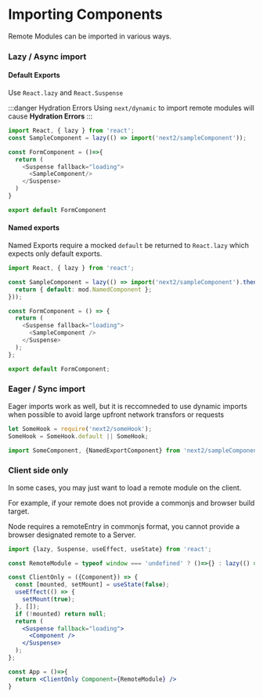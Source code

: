 # Importing Components

Remote Modules can be imported in various ways.

### Lazy / Async import

#### Default Exports

Use `React.lazy` and `React.Suspense`

:::danger Hydration Errors
Using `next/dynamic` to import remote modules will cause **Hydration Errors**
:::

```javascript
import React, { lazy } from 'react';
const SampleComponent = lazy(() => import('next2/sampleComponent'));

const FormComponent = ()=>{
  return (
    <Suspense fallback="loading">
      <SampleComponent/>
    </Suspense>
  )
}

export default FormComponent
```

#### Named exports
Named Exports require a mocked `default` be returned to `React.lazy` which expects only default exports.

```javascript
import React, { lazy } from 'react';

const SampleComponent = lazy(() => import('next2/sampleComponent').then((mod) => {
  return { default: mod.NamedComponent };
}));

const FormComponent = () => {
  return (
    <Suspense fallback="loading">
      <SampleComponent />
    </Suspense>
  );
};

export default FormComponent;
```

### Eager / Sync import

Eager imports work as well, but it is reccomneded to use dynamic imports when possible to avoid large upfront network transfors or requests

```javascript
let SomeHook = require('next2/someHook');
SomeHook = SomeHook.default || SomeHook;

import SomeComponent, {NamedExportComponent} from 'next2/sampleComponent';
```
### Client side only

In some cases, you may just want to load a remote module on the client.

For example, if your remote does not provide a commonjs and browser build target.

Node requires a remoteEntry in commonjs format, you cannot provide a browser designated remote to a Server.

```jsx
import {lazy, Suspense, useEffect, useState} from 'react';

const RemoteModule = typeof window === 'undefined' ? ()=>{} : lazy(() => import('app3/sampleComponent'));

const ClientOnly = ({Component}) => {
  const [mounted, setMount] = useState(false);
  useEffect(() => {
    setMount(true);
  }, []);
  if (!mounted) return null;
  return (
    <Suspense fallback="loading">
      <Component />
    </Suspense>
  );
};

const App = ()=>{
  return <ClientOnly Component={RemoteModule} />
}
